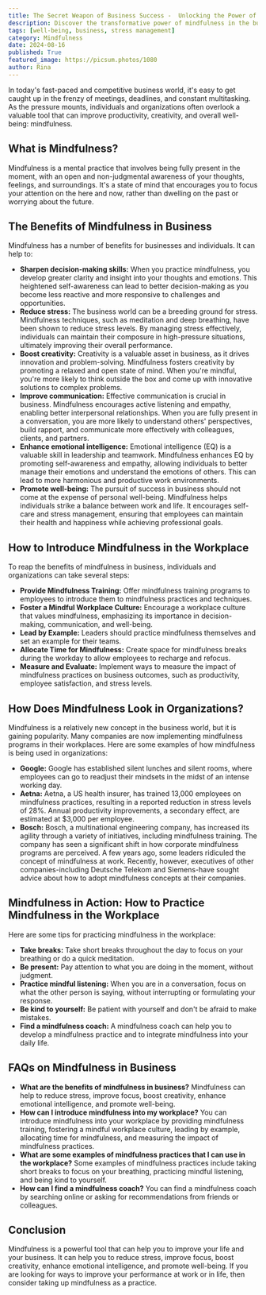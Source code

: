```yaml
---
title: The Secret Weapon of Business Success -  Unlocking the Power of Mindfulness
description: Discover the transformative power of mindfulness in the business world. Learn how mindfulness can help you reduce stress, improve focus, boost creativity, enhance emotional intelligence, and promote well-being. This blog post explores the benefits of mindfulness in business and provides practical tips for incorporating mindfulness into your workplace.
tags: [well-being, business, stress management]
category: Mindfulness
date: 2024-08-16
published: True
featured_image: https://picsum.photos/1080
author: Rina
---
```



In today's fast-paced and competitive business world, it's easy to get caught up in the frenzy of meetings, deadlines, and constant multitasking. As the pressure mounts, individuals and organizations often overlook a valuable tool that can improve productivity, creativity, and overall well-being: mindfulness. 

## What is Mindfulness?

Mindfulness is a mental practice that involves being fully present in the moment, with an open and non-judgmental awareness of your thoughts, feelings, and surroundings. It's a state of mind that encourages you to focus your attention on the here and now, rather than dwelling on the past or worrying about the future.

## The Benefits of Mindfulness in Business

Mindfulness has a number of benefits for businesses and individuals. It can help to:

* **Sharpen decision-making skills:** When you practice mindfulness, you develop greater clarity and insight into your thoughts and emotions. This heightened self-awareness can lead to better decision-making as you become less reactive and more responsive to challenges and opportunities.
* **Reduce stress:** The business world can be a breeding ground for stress. Mindfulness techniques, such as meditation and deep breathing, have been shown to reduce stress levels. By managing stress effectively, individuals can maintain their composure in high-pressure situations, ultimately improving their overall performance.
* **Boost creativity:** Creativity is a valuable asset in business, as it drives innovation and problem-solving. Mindfulness fosters creativity by promoting a relaxed and open state of mind. When you're mindful, you're more likely to think outside the box and come up with innovative solutions to complex problems.
* **Improve communication:** Effective communication is crucial in business. Mindfulness encourages active listening and empathy, enabling better interpersonal relationships. When you are fully present in a conversation, you are more likely to understand others' perspectives, build rapport, and communicate more effectively with colleagues, clients, and partners.
* **Enhance emotional intelligence:** Emotional intelligence (EQ) is a valuable skill in leadership and teamwork. Mindfulness enhances EQ by promoting self-awareness and empathy, allowing individuals to better manage their emotions and understand the emotions of others. This can lead to more harmonious and productive work environments.
* **Promote well-being:** The pursuit of success in business should not come at the expense of personal well-being. Mindfulness helps individuals strike a balance between work and life. It encourages self-care and stress management, ensuring that employees can maintain their health and happiness while achieving professional goals.

## How to Introduce Mindfulness in the Workplace

To reap the benefits of mindfulness in business, individuals and organizations can take several steps:

* **Provide Mindfulness Training:** Offer mindfulness training programs to employees to introduce them to mindfulness practices and techniques.
* **Foster a Mindful Workplace Culture:** Encourage a workplace culture that values mindfulness, emphasizing its importance in decision-making, communication, and well-being.
* **Lead by Example:** Leaders should practice mindfulness themselves and set an example for their teams.
* **Allocate Time for Mindfulness:** Create space for mindfulness breaks during the workday to allow employees to recharge and refocus.
* **Measure and Evaluate:** Implement ways to measure the impact of mindfulness practices on business outcomes, such as productivity, employee satisfaction, and stress levels.

## How Does Mindfulness Look in Organizations?

Mindfulness is a relatively new concept in the business world, but it is gaining popularity. Many companies are now implementing mindfulness programs in their workplaces. Here are some examples of how mindfulness is being used in organizations:

* **Google:** Google has established silent lunches and silent rooms, where employees can go to readjust their mindsets in the midst of an intense working day.
* **Aetna:** Aetna, a US health insurer, has trained 13,000 employees on mindfulness practices, resulting in a reported reduction in stress levels of 28%. Annual productivity improvements, a secondary effect, are estimated at $3,000 per employee.
* **Bosch:** Bosch, a multinational engineering company, has increased its agility through a variety of initiatives, including mindfulness training. The company has seen a significant shift in how corporate mindfulness programs are perceived. A few years ago, some leaders ridiculed the concept of mindfulness at work. Recently, however, executives of other companies-including Deutsche Telekom and Siemens-have sought advice about how to adopt mindfulness concepts at their companies.

## Mindfulness in Action: How to Practice Mindfulness in the Workplace

Here are some tips for practicing mindfulness in the workplace:

* **Take breaks:** Take short breaks throughout the day to focus on your breathing or do a quick meditation.
* **Be present:** Pay attention to what you are doing in the moment, without judgment.
* **Practice mindful listening:** When you are in a conversation, focus on what the other person is saying, without interrupting or formulating your response.
* **Be kind to yourself:** Be patient with yourself and don't be afraid to make mistakes.
* **Find a mindfulness coach:** A mindfulness coach can help you to develop a mindfulness practice and to integrate mindfulness into your daily life.

## FAQs on Mindfulness in Business

* **What are the benefits of mindfulness in business?**
Mindfulness can help to reduce stress, improve focus, boost creativity, enhance emotional intelligence, and promote well-being.
* **How can I introduce mindfulness into my workplace?**
You can introduce mindfulness into your workplace by providing mindfulness training, fostering a mindful workplace culture, leading by example, allocating time for mindfulness, and measuring the impact of mindfulness practices.
* **What are some examples of mindfulness practices that I can use in the workplace?**
Some examples of mindfulness practices include taking short breaks to focus on your breathing, practicing mindful listening, and being kind to yourself.
* **How can I find a mindfulness coach?**
You can find a mindfulness coach by searching online or asking for recommendations from friends or colleagues.

## Conclusion

Mindfulness is a powerful tool that can help you to improve your life and your business. It can help you to reduce stress, improve focus, boost creativity, enhance emotional intelligence, and promote well-being. If you are looking for ways to improve your performance at work or in life, then consider taking up mindfulness as a practice.

